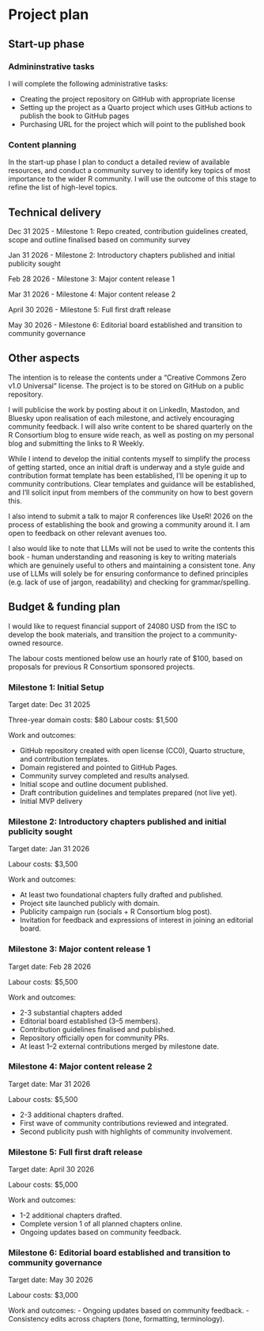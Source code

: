 # Project plan

## Start-up phase

### Admininstrative tasks

I will complete the following administrative tasks:

- Creating the project repository on GitHub with appropriate license
- Setting up the project as a Quarto project which uses GitHub actions to publish the book to GitHub pages
- Purchasing URL for the project which will point to the published book

### Content planning

In the start-up phase I plan to conduct a detailed review of available resources, and conduct a community survey to identify key topics of most importance to the wider R community.  I will use the outcome of this stage to refine the list of high-level topics.

## Technical delivery

Dec 31 2025 - Milestone 1: Repo created, contribution guidelines created, scope and outline finalised based on community survey

Jan 31 2026 - Milestone 2: Introductory chapters published and initial publicity sought

Feb 28 2026 - Milestone 3: Major content release 1

Mar 31 2026 - Milestone 4: Major content release 2

April 30 2026 - Milestone 5: Full first draft release

May 30 2026 - Milestone 6: Editorial board established and transition to community governance

## Other aspects

The intention is to release the contents under a "Creative Commons Zero v1.0 Universal" license.  The project is to be stored on GitHub on a public repository.

I will publicise the work by posting about it on LinkedIn, Mastodon, and Bluesky upon realisation of each milestone, and actively encouraging community feedback.  I will also write content to be shared quarterly on the R Consortium blog to ensure wide reach, as well as posting on my personal blog and submitting the links to R Weekly.

While I intend to develop the initial contents myself to simplify the process of getting started, once an initial draft is underway and a style guide and contribution format template has been established, I'll be opening it up to community contributions.  Clear templates and guidance will be established, and I'll solicit input from members of the community on how to best govern this.

I also intend to submit a talk to major R conferences like UseR! 2026 on the process of establishing the book and growing a community around it.  I am open to feedback on other relevant avenues too.

I also would like to note that LLMs will not be used to write the contents this book - human understanding and reasoning is key to writing materials which are genuinely useful to others and maintaining a consistent tone.  Any use of LLMs will solely be for ensuring conformance to defined principles (e.g. lack of use of jargon, readability) and checking for grammar/spelling.

## Budget & funding plan

I would like to request financial support of 24080 USD from the ISC to develop the book materials, and transition the project to a community-owned resource.

The labour costs mentioned below use an hourly rate of $100, based on proposals for previous R Consortium sponsored projects.

### Milestone 1: Initial Setup

Target date: Dec 31 2025

Three-year domain costs: $80
Labour costs: $1,500

Work and outcomes:

- GitHub repository created with open license (CC0), Quarto structure, and contribution templates.
- Domain registered and pointed to GitHub Pages.
- Community survey completed and results analysed.
- Initial scope and outline document published.
- Draft contribution guidelines and templates prepared (not live yet).
- Initial MVP delivery

### Milestone 2: Introductory chapters published and initial publicity sought

Target date: Jan 31 2026 

Labour costs: $3,500

Work and outcomes:

- At least two foundational chapters fully drafted and published.
- Project site launched publicly with domain.
- Publicity campaign run (socials + R Consortium blog post).
- Invitation for feedback and expressions of interest in joining an editorial board.

### Milestone 3: Major content release 1

Target date: Feb 28 2026

Labour costs: $5,500

Work and outcomes:

- 2-3 substantial chapters added
- Editorial board established (3–5 members).
- Contribution guidelines finalised and published.
- Repository officially open for community PRs.
- At least 1–2 external contributions merged by milestone date.

### Milestone 4: Major content release 2

Target date: Mar 31 2026 

Labour costs: $5,500

- 2-3 additional chapters drafted.
- First wave of community contributions reviewed and integrated.
- Second publicity push with highlights of community involvement.

### Milestone 5: Full first draft release

Target date: April 30 2026

Labour costs: $5,000

Work and outcomes:

- 1-2 additional chapters drafted.
- Complete version 1 of all planned chapters online.
- Ongoing updates based on community feedback.

### Milestone 6: Editorial board established and transition to community governance

Target date: May 30 2026

Labour costs: $3,000

Work and outcomes:
- Ongoing updates based on community feedback.
- Consistency edits across chapters (tone, formatting, terminology).